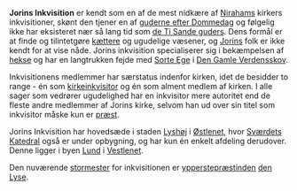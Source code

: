 {{title:Jorins Inkvisition}}
{{author:Laura Holmegaard}}
{{timestamp:2010-02-04T17:13:18Z}}
{{copyright:Jorins Inkvisition}}
'''Jorins Inkvisition''' er kendt som en af de mest nidkære af [[Niraham|Nirahams]] kirkers inkvisitioner, skønt den tjener en af [[guderne efter Dommedag]] og følgelig ikke har eksisteret nær så lang tid som [[de Ti Sande guder|de Ti Sande guders]]. Dens formål er at finde og tilintetgøre [[kætter|kættere]] og ugudelige væsener, og [[Jorin|Jorins]] folk er ikke kendt for at vise nåde. Jorins inkvisition specialiserer sig i bekæmpelsen af [[heks|hekse]] og har en langtrukken fejde med [[Sorte Ege]] i [[Verdensskoven|Den Gamle Verdensskov]].

Inkvisitionens medlemmer har særstatus indenfor kirken, idet de besidder to range - én som [[kirkeinkvisitor]] og én som alment medlem af kirken. I alle sager som vedrører ugudelighed har en inkvisitor mere autoritet end de fleste andre medlemmer af Jorins kirke, selvom han ud over sin titel som inkvisitor måske kun er [[præst]].

Jorins Inkvisition har hovedsæde i staden [[Lyshøj]] i [[Østlenet]], hvor [[Sværdets Katedral]] også er under opbygning, og har kun én enkelt afdeling derudover. Denne ligger i byen [[Lund]] i [[Vestlenet]].

Den nuværende [[Stormester (gejstlig)|stormester]] for inkvisitionen er [[ypperstepræstinde|ypperstepræstinden]] [[den Lyse]].